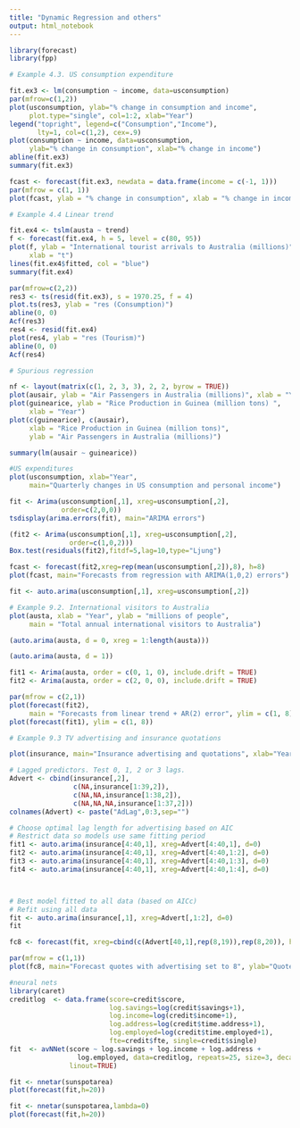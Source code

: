 ```yaml
---
title: "Dynamic Regression and others"
output: html_notebook
---
```

```r
library(forecast)
library(fpp)

# Example 4.3. US consumption expenditure

fit.ex3 <- lm(consumption ~ income, data=usconsumption)
par(mfrow=c(1,2))
plot(usconsumption, ylab="% change in consumption and income",
     plot.type="single", col=1:2, xlab="Year")
legend("topright", legend=c("Consumption","Income"),
       lty=1, col=c(1,2), cex=.9)
plot(consumption ~ income, data=usconsumption, 
     ylab="% change in consumption", xlab="% change in income")
abline(fit.ex3)
summary(fit.ex3)

fcast <- forecast(fit.ex3, newdata = data.frame(income = c(-1, 1)))
par(mfrow = c(1, 1))
plot(fcast, ylab = "% change in consumption", xlab = "% change in income")
```

```r
# Example 4.4 Linear trend

fit.ex4 <- tslm(austa ~ trend)
f <- forecast(fit.ex4, h = 5, level = c(80, 95))
plot(f, ylab = "International tourist arrivals to Australia (millions)", 
     xlab = "t")
lines(fit.ex4$fitted, col = "blue")
summary(fit.ex4)

par(mfrow=c(2,2))
res3 <- ts(resid(fit.ex3), s = 1970.25, f = 4)
plot.ts(res3, ylab = "res (Consumption)")
abline(0, 0)
Acf(res3)
res4 <- resid(fit.ex4)
plot(res4, ylab = "res (Tourism)")
abline(0, 0)
Acf(res4)


```

```r
# Spurious regression

nf <- layout(matrix(c(1, 2, 3, 3), 2, 2, byrow = TRUE))
plot(ausair, ylab = "Air Passengers in Australia (millions)", xlab = "Year")
plot(guinearice, ylab = "Rice Production in Guinea (million tons) ", 
     xlab = "Year")
plot(c(guinearice), c(ausair), 
     xlab = "Rice Production in Guinea (million tons)", 
     ylab = "Air Passengers in Australia (millions)")

summary(lm(ausair ~ guinearice))
```


```r
#US expenditures
plot(usconsumption, xlab="Year",
     main="Quarterly changes in US consumption and personal income")

fit <- Arima(usconsumption[,1], xreg=usconsumption[,2],
             order=c(2,0,0))
tsdisplay(arima.errors(fit), main="ARIMA errors")

(fit2 <- Arima(usconsumption[,1], xreg=usconsumption[,2],
               order=c(1,0,2)))
Box.test(residuals(fit2),fitdf=5,lag=10,type="Ljung")

fcast <- forecast(fit2,xreg=rep(mean(usconsumption[,2]),8), h=8)
plot(fcast, main="Forecasts from regression with ARIMA(1,0,2) errors")

fit <- auto.arima(usconsumption[,1], xreg=usconsumption[,2])

```


```r
# Example 9.2. International visitors to Australia
plot(austa, xlab = "Year", ylab = "millions of people", 
     main = "Total annual international visitors to Australia")

(auto.arima(austa, d = 0, xreg = 1:length(austa)))

(auto.arima(austa, d = 1))

fit1 <- Arima(austa, order = c(0, 1, 0), include.drift = TRUE)
fit2 <- Arima(austa, order = c(2, 0, 0), include.drift = TRUE)

par(mfrow = c(2,1))
plot(forecast(fit2), 
     main = "Forecasts from linear trend + AR(2) error", ylim = c(1, 8))
plot(forecast(fit1), ylim = c(1, 8))

# Example 9.3 TV advertising and insurance quotations

plot(insurance, main="Insurance advertising and quotations", xlab="Year")

```


```r
# Lagged predictors. Test 0, 1, 2 or 3 lags.
Advert <- cbind(insurance[,2],
                c(NA,insurance[1:39,2]),
                c(NA,NA,insurance[1:38,2]),
                c(NA,NA,NA,insurance[1:37,2]))
colnames(Advert) <- paste("AdLag",0:3,sep="")

# Choose optimal lag length for advertising based on AIC
# Restrict data so models use same fitting period
fit1 <- auto.arima(insurance[4:40,1], xreg=Advert[4:40,1], d=0)
fit2 <- auto.arima(insurance[4:40,1], xreg=Advert[4:40,1:2], d=0)
fit3 <- auto.arima(insurance[4:40,1], xreg=Advert[4:40,1:3], d=0)
fit4 <- auto.arima(insurance[4:40,1], xreg=Advert[4:40,1:4], d=0)



# Best model fitted to all data (based on AICc)
# Refit using all data
fit <- auto.arima(insurance[,1], xreg=Advert[,1:2], d=0)
fit

fc8 <- forecast(fit, xreg=cbind(c(Advert[40,1],rep(8,19)),rep(8,20)), h=20)

par(mfrow = c(1,1))
plot(fc8, main="Forecast quotes with advertising set to 8", ylab="Quotes")

```


```r
#neural nets
library(caret)
creditlog  <- data.frame(score=credit$score,
                         log.savings=log(credit$savings+1),
                         log.income=log(credit$income+1),
                         log.address=log(credit$time.address+1),
                         log.employed=log(credit$time.employed+1),
                         fte=credit$fte, single=credit$single)
fit  <- avNNet(score ~ log.savings + log.income + log.address +
                 log.employed, data=creditlog, repeats=25, size=3, decay=0.1,
               linout=TRUE)

fit <- nnetar(sunspotarea)
plot(forecast(fit,h=20))

fit <- nnetar(sunspotarea,lambda=0)
plot(forecast(fit,h=20))

```

